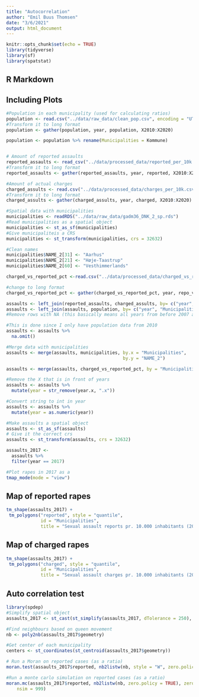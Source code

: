 ```yaml
---
title: "Autocorrelation"
author: "Emil Buus Thomsen"
date: "3/6/2021"
output: html_document
---
```


```r
knitr::opts_chunk$set(echo = TRUE)
library(tidyverse)
library(sf)
library(spatstat)

```

## R Markdown



## Including Plots

```r
#Population in each municipality (used for calculating ratios)
population <- read.csv("../data/raw_data/clean_pop.csv", encoding = "UTF-8")
#Transform it to long format
population <- gather(population, year, population, X2010:X2020)

population <- population %>% rename(Municipalities = Kommune)


# Amount of reported assaults
reported_assaults <- read_csv("../data/processed_data/reported_per_10k.csv")
#Transform it to long format
reported_assaults <- gather(reported_assaults, year, reported, X2010:X2020)

#Amount of actual charges 
charged_assults <- read.csv("../data/processed_data/charges_per_10k.csv", encoding = "UTF-8")
#Transform it to long format
charged_assults <- gather(charged_assults, year, charged, X2010:X2020)

#Spatial data with municipalities
municipalities <- readRDS("../data/raw_data/gadm36_DNK_2_sp.rds")
#Read municipalities as a spatial object
municipalities <- st_as_sf(municipalities)
#Give municipaliteis a CRS
municipalities <- st_transform(municipalities, crs = 32632)

#Clean names
municipalities$NAME_2[31] <- "Aarhus"
municipalities$NAME_2[21] <- "Høje-Taastrup"
municipalities$NAME_2[60] <- "Vesthimmerlands"

```


```r
charged_vs_reported_pct <-read.csv("../data/processed_data/charged_vs_reported_pct.csv", encoding = "UTF-8")

#change to long format
charged_vs_reported_pct <- gather(charged_vs_reported_pct, year, repo_vs_char_pct, X2010:X2020)

```



```r
assaults <- left_join(reported_assaults, charged_assults, by= c("year", "Municipalities"))
assaults <- left_join(assaults, population, by= c("year", "Municipalities"))
#Remove rows with NA (this basically means all years from before 2007 and all regions that aren't municipalities)

#This is done since I only have population data from 2010
assaults <- assaults %>% 
  na.omit()

#Merge data with municipalities
assaults <- merge(assaults, municipalities, by.x = "Municipalities",
                                            by.y = "NAME_2")

assaults <- merge(assaults, charged_vs_reported_pct, by = "Municipalities")

#Remove the X that is in front of years
assaults <- assaults %>%
  mutate(year = str_remove(year.x, ".x"))

#Convert string to int in year
assaults <- assaults %>%
  mutate(year = as.numeric(year))
```



```r
#Make assaults a spatial object
assaults <- st_as_sf(assaults)
# Give it the correct crs
assaults <- st_transform(assaults, crs = 32632)
```




```r
assaults_2017 <- 
  assaults %>% 
  filter(year == 2017)

#Plot rapes in 2017 as a 
tmap_mode(mode = "view")


```

## Map of reported rapes

```r
tm_shape(assaults_2017) +
 tm_polygons("reported", style = "quantile",
             id = "Municipalities",
             title = "Sexual assault reports pr. 10.000 inhabitants (2017)")
```



## Map of charged rapes

```r
tm_shape(assaults_2017) +
 tm_polygons("charged", style = "quantile",
             id = "Municipalities",
             title = "Sexual assault charges pr. 10.000 inhabitants (2017)")
```


## Auto correlation test

```r
library(spdep)
#Simplify spatial object
assaults_2017 <- st_cast(st_simplify(assaults_2017, dTolerance = 250), to = "MULTIPOLYGON")

#Find neighbours based on queen movement
nb <- poly2nb(assaults_2017$geometry)

#Get center of each municipality
centers <- st_coordinates(st_centroid(assaults_2017$geometry))
```

```r
# Run a Moran on reported cases (as a ratio)
moran.test(assaults_2017$reported, nb2listw(nb, style = "W", zero.policy = TRUE), zero.policy = TRUE)
```

```r
#Run a monte carlo simulation on reported cases (as a ratio)
moran.mc(assaults_2017$reported, nb2listw(nb, zero.policy = TRUE), zero.policy = TRUE, 
    nsim = 999)
```


